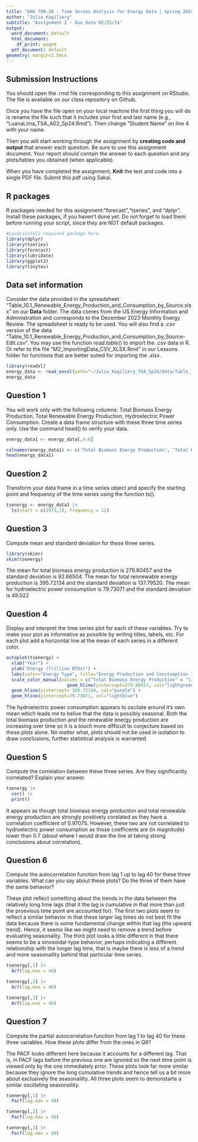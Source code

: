 ```yaml
---
title: "ENV 790.30 - Time Series Analysis for Energy Data | Spring 2024"
author: "Julia Kagiliery"
subtitle: "Assignment 2 - Due date 02/25/24"
output:
  word_document: default
  html_document:
    df_print: paged
  pdf_document: default
geometry: margin=2.54cm
---
```


## Submission Instructions

You should open the .rmd file corresponding to this assignment on RStudio. The file is available on our class repository on Github.   

Once you have the file open on your local machine the first thing you will do is rename the file such that it includes your first and last name (e.g., "LuanaLima_TSA_A02_Sp24.Rmd"). Then change "Student Name" on line 4 with your name. 

Then you will start working through the assignment by  **creating code and output** that answer each question. Be sure to use this assignment document. Your report should contain the answer to each question and any plots/tables you obtained (when applicable).

When you have completed the assignment, **Knit** the text and code into a single PDF file. Submit this pdf using Sakai. 

## R packages

R packages needed for this assignment:"forecast","tseries", and "dplyr". Install these packages, if you haven't done yet. Do not forget to load them before running your script, since they are NOT default packages.

```r
#Load/install required package here
library(dplyr)
library(tseries)
library(forecast) 
library(lubridate)
library(ggplot2)
library(tinytex)
```

## Data set information  

Consider the data provided in the spreadsheet "Table_10.1_Renewable_Energy_Production_and_Consumption_by_Source.xlsx" on our **Data** folder. The data comes from the US Energy Information and Administration and corresponds to the December 2023 Monthly Energy Review. The spreadsheet is ready to be used. You will also find a $.csv$ version of the data "Table_10.1_Renewable_Energy_Production_and_Consumption_by_Source-Edit.csv". You may use the function $read.table()$ to import the $.csv$ data in R. Or refer to the file "M2_ImportingData_CSV_XLSX.Rmd" in our Lessons folder for functions that are better suited for importing the $.xlsx$.

```r
library(readxl)
energy_data <- read_excel(path="~/Julia_Kagiliery_TSA_Sp24/Data/Table_10.1_Renewable_Energy_Production_and_Consumption_by_Source.xlsx",skip = 12, sheet="Monthly Data",col_names=FALSE) 
energy_data
```

## Question 1
You will work only with the following columns: Total Biomass Energy Production, Total Renewable Energy Production, Hydroelectric Power Consumption. Create a data frame structure with these three time series only. Use the command head() to verify your data.

```r
energy_data1 <- energy_data[,4:6]
```

```r
colnames(energy_data1) <- c('Total Biomass Energy Production', 'Total Renewable Energy Production', 'Hydroelectric Power Consumption')
head(energy_data1)
```

## Question 2
Transform your data frame in a time series object and specify the starting point and frequency of the time series using the function ts().

```r
tsenergy <- energy_data1 |>
  ts(start = c(1973,1), frequency = 12)
```

## Question 3
Compute mean and standard deviation for these three series.

```r
library(skimr)
skim(tsenergy) 
```
The mean for total biomass energy production is 279.80457 and the standard deviation is 92.66504.
The mean for total rennewable energy production is 395.72134 and the standard deviation is 137.79520.
The mean for hydroelectric power consumption is 79.73071 and the standard deviation is 49.022

## Question 4
Display and interpret the time series plot for each of these variables. Try to make your plot as informative as possible by writing titles, labels, etc. For each plot add a horizontal line at the mean of each series in a different color.

```r
autoplot(tsenergy) +
  xlab("Year") +
  ylab("Energy (Trillion BTUs)") +
  labs(color="Energy Type", title="Energy Production and Constumption 1973 to 2023", subtitle ="Note that horizontal lines indicate mean.") +
  scale_color_manual(values = c("Total Biomass Energy Production" = "lightgreen", "Total Renewable Energy Production"= "purple", "Hydroelectric Power Consumption" = "lightblue")) +
                       geom_hline(yintercept=279.80457, col="lightgreen") +
  geom_hline(yintercept= 395.72134, col="purple") +
  geom_hline(yintercept=79.73071, col="lightblue") 
```
The hydroelectric power consumption appears to oscilate around it's own mean which leads me to belive that the data is possibly seasonal. Both the total biomass production and the renewable energy production are increasing over time so it is a touch more difficult to conjecture based on these plots alone. No matter what, plots should not be used in isolation to draw conclusions, further statistical analysis is warranted. 
 
## Question 5
Compute the correlation between these three series. Are they significantly correlated? Explain your answer.

```r
tsenergy |>
  cor() |>
  print()
```
It appears as though total biomass energy production and total renewable energy production are strongly positively corelated as they have a correlation coefficient of 0.97075. However, these two are not correlated to hydroelectric power consumption as those coefficents are (in magnitude) lower than 0.7 (about where I would draw the line at taking strong conclusions about correlation).

## Question 6
Compute the autocorrelation function from lag 1 up to lag 40 for these three variables. What can you say about these plots? Do the three of them have the same behavior?

These plot reflect something about the trends in the data between the relatively long time lags (that it the lag is cumulative in that more than just the proevious time point are accounted for). The first two plots seem to reflect a similar behavior in that these larger lag times do not best fit the data because there is some fundamental change within that lag (the upward trend). Hence, it seems like we might need to remove a trend before evaluating seasonality. The third plot looks a little different in that there seems to be a sinosoidal-type behavior, perhaps indicating a different relationship with the longer lag time, that is maybe there is less of a trend and more seasonaility behind that particular time series. 



```r
tsenergy[,1] |>
  Acf(lag.max = 40)
```
```r
tsenergy[,2] |>
  Acf(lag.max = 40)
```
```r
tsenergy[,3] |>
  Acf(lag.max = 40)
```


## Question 7
Compute the partial autocorrelation function from lag 1 to lag 40 for these three variables. How these plots differ from the ones in Q6?

The PACF looks different here because it accounts for a different lag. That is, in PACF lags before the previous one are ignored so the next time point is viewed only by the one immediately prior. These plots look far more similar because they ignore the long cumulative trends and hence tell us a bit more about exclusively the seasonaility. All three plots seem to demonstarte a similar oscillating seasonaility.

```r
tsenergy[,1] |>
  Pacf(lag.max = 40)
```
```r
tsenergy[,2] |>
  Pacf(lag.max = 40)
```
```r
tsenergy[,3] |>
  Pacf(lag.max = 40)
```


